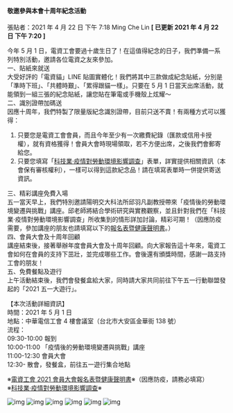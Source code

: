 #### 敬邀參與本會十周年紀念活動

張貼者：2021 年 4 月 22 日 下午 7:18 Ming Che Lin **[ 已更新 2021 年 4 月 22 日 下午 7:20 ]**

今年 5 月 1 日，電資工會要過十歲生日了！在這值得紀念的日子，我們準備一系列特別活動，邀請各位電資之友來參加。  
一、貼紙來就送  
大受好評的「電資貓」LINE 貼圖實體化！我們將其中三款做成紀念貼紙，分別是「準時下班」、「共體時艱」、「累得跟貓一樣」。只要在 5 月 1 日當天出席活動，就能領到一組三張的紀念貼紙，讓您貼在筆電或手機殼上炫耀～  
二、識別證帶加碼送  
因應十周年，我們特製了限量版紀念識別證帶，目前只送不賣！有兩種方式可以獲得：

1. 只要您是電資工會會員，而且今年至少有一次繳費紀錄（匯款或信用卡授權），就有資格獲得！會員大會時現場領取，若不方便出席，之後我們會郵寄給您。
1. 只要您填寫「[科技業‧疫情對勞動環境影響調查](https://forms.gle/pjg2VR9TZawHattv7)」表單，詳實提供相關資訊（本會保有審核權利），一樣可以得到這款紀念品！請在填寫表單時一併提供寄送資訊。

三、精彩講座免費入場  
五一當天早上，我們特別邀請陽明交大科法所邱羽凡副教授帶來「疫情後的勞動環境變遷與挑戰」講座。邱老師將結合學術研究與實務觀察，並且針對我們在「科技業‧疫情對勞動環境影響調查」所收集到的情形詳加討論，精彩可期！（因應防疫需要，參加講座的朋友也請填寫以下的[報名表暨健康聲明書](https://forms.gle/kFeBbDwGWc5YwABS6)。）  
四、會員大會及十周年回顧  
講座結束後，接著舉辦年度會員大會及十周年回顧。向大家報告這十年來，電資工會如何在會員的支持下茁壯，並完成哪些工作。會後還有頒獎時間，感謝一路支持工會的朋友！  
五、免費餐點及遊行  
上午活動結束後，我們會發餐盒給大家，同時請大家共同前往下午五一行動聯盟發起的「2021 五一大遊行」。

【本次活動詳細資訊】  
時間：2021 年 5 月 1 日  
地點：中華電信工會 4 樓會議室（台北市大安區金華街 138 號）  
流程：  
09:30-10:00 報到  
10:00-11:00 「疫情後的勞動環境變遷與挑戰」講座  
11:00-12:30 會員大會  
12:30- 散會，發餐盒，前往五一遊行集合地點

※[電資工會 2021 會員大會報名表暨健康聲明書](https://forms.gle/kFeBbDwGWc5YwABS6)※（因應防疫，請務必填寫）  
※[科技業‧疫情對勞動環境影響調查](https://forms.gle/pjg2VR9TZawHattv7)※

![img](/images/20210422/1.png)
![img](/images/20210422/2.png)
![img](/images/20210422/3.png)
![img](/images/20210422/4.png)
![img](/images/20210422/5.png)
![img](/images/20210422/6.png)
